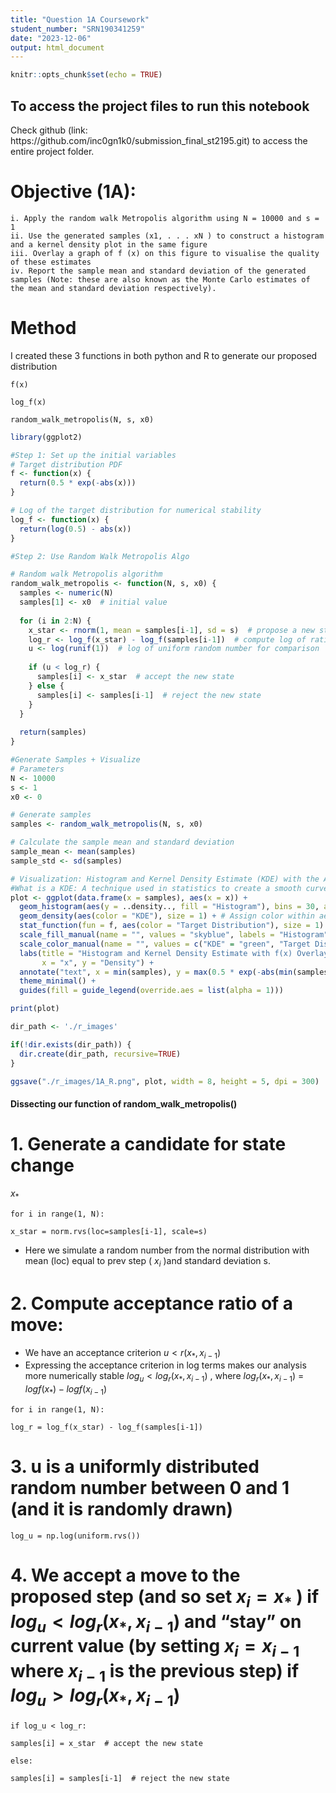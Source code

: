 ```yaml
---
title: "Question 1A Coursework"
student_number: "SRN190341259"
date: "2023-12-06"
output: html_document
---
```


```r
knitr::opts_chunk$set(echo = TRUE)
```

## To access the project files to run this notebook

Check github (link: https://github.com/inc0gn1k0/submission_final_st2195.git) to access the entire project folder.

# Objective (1A): 

    i. Apply the random walk Metropolis algorithm using N = 10000 and s = 1 
    ii. Use the generated samples (x1, . . . xN ) to construct a histogram and a kernel density plot in the same figure 
    iii. Overlay a graph of f (x) on this figure to visualise the quality of these estimates 
    iv. Report the sample mean and standard deviation of the generated samples (Note: these are also known as the Monte Carlo estimates of the mean and standard deviation respectively).

# Method
I created these 3 functions in both python and R to generate our proposed distribution
```
f(x)

log_f(x)

random_walk_metropolis(N, s, x0)
```

```r

library(ggplot2)

#Step 1: Set up the initial variables
# Target distribution PDF
f <- function(x) {
  return(0.5 * exp(-abs(x)))
}

# Log of the target distribution for numerical stability
log_f <- function(x) {
  return(log(0.5) - abs(x))
}

#Step 2: Use Random Walk Metropolis Algo

# Random walk Metropolis algorithm
random_walk_metropolis <- function(N, s, x0) {
  samples <- numeric(N)
  samples[1] <- x0  # initial value
  
  for (i in 2:N) {
    x_star <- rnorm(1, mean = samples[i-1], sd = s)  # propose a new state
    log_r <- log_f(x_star) - log_f(samples[i-1])  # compute log of ratio
    u <- log(runif(1))  # log of uniform random number for comparison
    
    if (u < log_r) {
      samples[i] <- x_star  # accept the new state
    } else {
      samples[i] <- samples[i-1]  # reject the new state
    }
  }
  
  return(samples)
}

#Generate Samples + Visualize
# Parameters
N <- 10000
s <- 1
x0 <- 0

# Generate samples
samples <- random_walk_metropolis(N, s, x0)

# Calculate the sample mean and standard deviation
sample_mean <- mean(samples)
sample_std <- sd(samples)

# Visualization: Histogram and Kernel Density Estimate (KDE) with the Actual Distribution Overlay
#What is a KDE: A technique used in statistics to create a smooth curve given a set of data. In the simplest terms, a KDE can be thought of as a smoothed version of a histogram, describing the distribution of a random variable. Its params are smoothness, kernel and bandwidth...
plot <- ggplot(data.frame(x = samples), aes(x = x)) +
  geom_histogram(aes(y = ..density.., fill = "Histogram"), bins = 30, alpha = 0.5) + # Assign fill within aes for legend
  geom_density(aes(color = "KDE"), size = 1) + # Assign color within aes for legend
  stat_function(fun = f, aes(color = "Target Distribution"), size = 1) + # Use aes for color to add to legend
  scale_fill_manual(name = "", values = "skyblue", labels = "Histogram") + # Manual scale for fill
  scale_color_manual(name = "", values = c("KDE" = "green", "Target Distribution" = "pink"), labels = c("KDE", "Target Distribution")) + # Manual scale for color
  labs(title = "Histogram and Kernel Density Estimate with f(x) Overlay",
       x = "x", y = "Density") +
  annotate("text", x = min(samples), y = max(0.5 * exp(-abs(min(samples)))), label = sprintf("Monte Carlo Mean: %.5f\nMonte Carlo Stdev: %.5f", sample_mean, sample_std), hjust = 0, vjust = -0.5, size = 3.5) +
  theme_minimal() +
  guides(fill = guide_legend(override.aes = list(alpha = 1))) 

print(plot)

dir_path <- './r_images'

if(!dir.exists(dir_path)) {
  dir.create(dir_path, recursive=TRUE)
}

ggsave("./r_images/1A_R.png", plot, width = 8, height = 5, dpi = 300)
```

#### Dissecting our function of random_walk_metropolis()

# 1. Generate a candidate for state change 
$x_{\ast}$

```
for i in range(1, N):

x_star = norm.rvs(loc=samples[i-1], scale=s)
```

* Here we simulate a random number from the normal distribution with mean (loc) equal to prev step ( $x_{i}$ )and standard deviation s.

# 2. Compute acceptance ratio of a move:

* We have an acceptance criterion $u < r(x_{\ast},x_{i-1})$ 
* Expressing the acceptance criterion in log terms makes our analysis more numerically stable $log_{u} < log_{r} (x_{\ast}, x_{i−1})$ , where $log_{r} (x_{\ast}, x_{i−1})$ = $log f(x_{\ast}) − log f(x_{i−1})$

```
for i in range(1, N):

log_r = log_f(x_star) - log_f(samples[i-1])
```

# 3. u is a uniformly distributed random number between 0 and 1 (and it is randomly drawn)

```
log_u = np.log(uniform.rvs())
```

# 4. We accept a move to the proposed step (and so set $x_{i} = x_{\ast}$ ) if $log_{u} < log_{r}(x_{\ast}, x_{i−1})$ and "stay" on current value (by setting $x_{i} = x_{i-1}$ where $x_{i-1}$ is the previous step) if $log_{u} > log_{r} (x_{\ast}, x_{i−1})$

```
if log_u < log_r:

samples[i] = x_star  # accept the new state

else:

samples[i] = samples[i-1]  # reject the new state
```